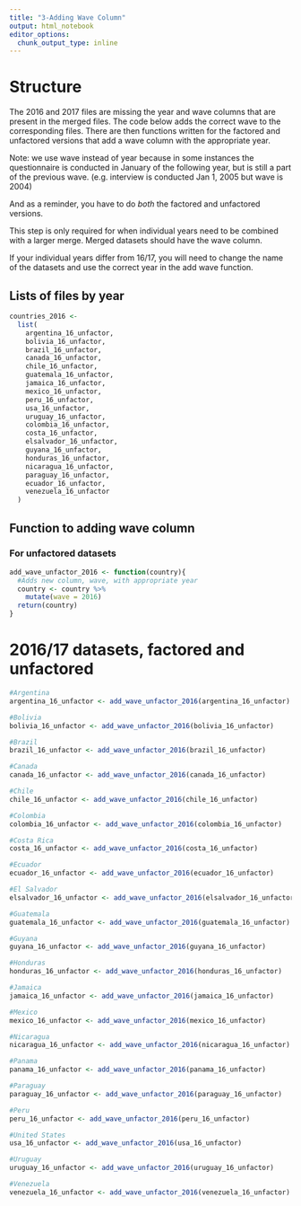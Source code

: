 ```yaml
---
title: "3-Adding Wave Column"
output: html_notebook
editor_options: 
  chunk_output_type: inline
---
```


# Structure
The 2016 and 2017 files are missing the year and wave columns that are present in the merged files. The code below adds the correct wave to the corresponding files. There are then functions written for the factored and unfactored versions that add a wave column with the appropriate year.

Note: we use wave instead of year because in some instances the questionnaire is conducted in January of the following year, but is still a part of the previous wave. (e.g. interview is conducted Jan 1, 2005 but wave is 2004)

And as a reminder, you have to do *both* the factored and unfactored versions.

This step is only required for when individual years need to be combined with a larger merge. Merged datasets should have the wave column.

If your individual years differ from 16/17, you will need to change the name of the datasets and use the correct year in the add wave function.

## Lists of files by year
```r
countries_2016 <-
  list(
    argentina_16_unfactor,
    bolivia_16_unfactor,
    brazil_16_unfactor,
    canada_16_unfactor,
    chile_16_unfactor,
    guatemala_16_unfactor,
    jamaica_16_unfactor,
    mexico_16_unfactor,
    peru_16_unfactor,
    usa_16_unfactor,
    uruguay_16_unfactor,
    colombia_16_unfactor,
    costa_16_unfactor,
    elsalvador_16_unfactor,
    guyana_16_unfactor,
    honduras_16_unfactor,
    nicaragua_16_unfactor,
    paraguay_16_unfactor,
    ecuador_16_unfactor,
    venezuela_16_unfactor
  )
```

## Function to adding wave column
### For unfactored datasets
```r
add_wave_unfactor_2016 <- function(country){
  #Adds new column, wave, with appropriate year
  country <- country %>%
    mutate(wave = 2016)
  return(country)
}
```

# 2016/17 datasets, factored and unfactored
```r
#Argentina
argentina_16_unfactor <- add_wave_unfactor_2016(argentina_16_unfactor)

#Bolivia
bolivia_16_unfactor <- add_wave_unfactor_2016(bolivia_16_unfactor)

#Brazil
brazil_16_unfactor <- add_wave_unfactor_2016(brazil_16_unfactor)

#Canada
canada_16_unfactor <- add_wave_unfactor_2016(canada_16_unfactor)

#Chile
chile_16_unfactor <- add_wave_unfactor_2016(chile_16_unfactor)

#Colombia
colombia_16_unfactor <- add_wave_unfactor_2016(colombia_16_unfactor)

#Costa Rica
costa_16_unfactor <- add_wave_unfactor_2016(costa_16_unfactor)

#Ecuador
ecuador_16_unfactor <- add_wave_unfactor_2016(ecuador_16_unfactor)

#El Salvador
elsalvador_16_unfactor <- add_wave_unfactor_2016(elsalvador_16_unfactor)

#Guatemala
guatemala_16_unfactor <- add_wave_unfactor_2016(guatemala_16_unfactor) 

#Guyana
guyana_16_unfactor <- add_wave_unfactor_2016(guyana_16_unfactor)

#Honduras
honduras_16_unfactor <- add_wave_unfactor_2016(honduras_16_unfactor)

#Jamaica
jamaica_16_unfactor <- add_wave_unfactor_2016(jamaica_16_unfactor)

#Mexico
mexico_16_unfactor <- add_wave_unfactor_2016(mexico_16_unfactor)

#Nicaragua
nicaragua_16_unfactor <- add_wave_unfactor_2016(nicaragua_16_unfactor)

#Panama
panama_16_unfactor <- add_wave_unfactor_2016(panama_16_unfactor)

#Paraguay
paraguay_16_unfactor <- add_wave_unfactor_2016(paraguay_16_unfactor)

#Peru
peru_16_unfactor <- add_wave_unfactor_2016(peru_16_unfactor)

#United States
usa_16_unfactor <- add_wave_unfactor_2016(usa_16_unfactor)

#Uruguay
uruguay_16_unfactor <- add_wave_unfactor_2016(uruguay_16_unfactor)

#Venezuela
venezuela_16_unfactor <- add_wave_unfactor_2016(venezuela_16_unfactor)
```
